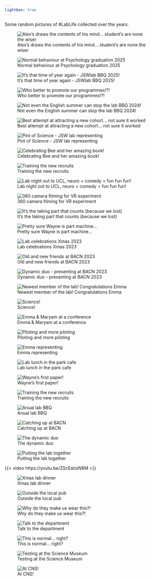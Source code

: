 ```yaml
---
lightbox: true
---
```


Some random pictures of #LabLife collected over the years.

::: {layout-ncol="3"}

![Alex's draws the contents of his mind... student's are none the wiser](lablife/Alexs_mind.jpg){group="my-gallery"}

![Normal behaviour at Psychology graduation 2025](lablife/grad2025.jpg){group="my-gallery"}

![It's that time of year again - JSWlab BBQ 2025!](lablife/labBBQ2025.png){group="my-gallery"}


![Who better to promote our programmes!?!](lablife/insta_stars.jpg){group="my-gallery"}

![Not even the English summer can stop the lab BBQ 2024!](lablife/BBQ24.jpg){group="my-gallery"}


![Best attempt at attracting a new cohort... not sure it worked](lablife/openevent.jpg){group="my-gallery"}

![Pint of Science - JSW lab representing](lablife/pint.jpg){group="my-gallery"}


![Celebrating Bee and her amazing book!](lablife/BandMe.jpg){group="my-gallery"}

![Training the new recruits](lablife/kids.jpg){group="my-gallery"}


![Lab night out to UCL, neuro + comedy = fun fun fun!](lablife/UCLouting.jpeg){group="my-gallery"}



![360 camera filming for VR experiment](lablife/VRfilming.jpg){group="my-gallery"}

![It's the taking part that counts (because we lost)](lablife/Facultyfootball.jpg){group="my-gallery"}

![Pretty sure Wayne is part machine...](lablife/wayne+machine.jpg){group="my-gallery"}

![Lab celebrations Xmas 2023](lablife/xmas23.jpg){group="my-gallery"}


![Old and new friends at BACN 2023](lablife/dinner23.jpg){group="my-gallery"}

![Dynamic duo - presenting at BACN 2023](lablife/BACN23.jpg){group="my-gallery"}

![Newest member of the lab! Congratulations Emma](lablife/baby.jpg){group="my-gallery"}

![Science!](lablife/Science.jpeg){group="my-gallery"}

![Emma & Maryam at a conference](lablife/EmmaConf.jpeg){group="my-gallery"}

![Piloting and more piloting](lablife/InLab.jpeg){group="my-gallery"}

![Emma representing](lablife/EmmaPanel.jpeg){group="my-gallery"}

![Lab lunch in the park cafe](lablife/LabLunch.jpeg){group="my-gallery"}

![Wayne's first paper!](lablife/tACSpaper.jpeg){group="my-gallery"}

![Training the new recruits](lablife/Lianne.jpeg){group="my-gallery"}

![Anual lab BBQ](lablife/labBBQ.jpeg){group="my-gallery"}

![Catching up at BACN](lablife/BACNlunch.jpeg){group="my-gallery"}

![The dynamic duo](lablife/JAtalk.jpeg){group="my-gallery"}

![Putting the lab together](lablife/BuildingLab.jpg){group="my-gallery"}

{{< video https://youtu.be/ZScEatoiN8M >}} 

![Xmas lab dinner](lablife/xmas.jpg){group="my-gallery"}

![Outside the local pub](lablife/JoannaEnida.jpg){group="my-gallery"}

![Why do they make us wear this?!](lablife/stupid.jpg){group="my-gallery"}

![Talk to the department](lablife/departmental.jpg){group="my-gallery"}

![This is normal... right?](lablife/normal.jpg){group="my-gallery"}

![Testing at the Science Museum](lablife/ScienceMuseum.jpg){group="my-gallery"}

![At CNS!](lablife/CNS.jpg){group="my-gallery"}
:::
